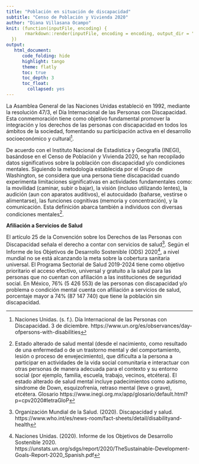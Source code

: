 ```yaml
---
title: "Población en situación de discapacidad"
subtitle: "Censo de Población y Vivienda 2020"
author: "Diana Villasana Ocampo"
knit: (function(inputFile, encoding) {
       rmarkdown::render(inputFile, encoding = encoding, output_dir = "../Output/")
  })
output:
   html_document:
      code_folding: hide
      highlight: tango
      theme: flatly
      toc: true
      toc_depth: 3
      toc_float:
        collapsed: yes
---
```


La Asamblea General de las Naciones Unidas estableció en 1992, mediante la resolución 47/3, el Día Internacional de las Personas con Discapacidad. Esta conmemoración tiene como objetivo fundamental promover la integración y los derechos de las personas con discapacidad en todos los ámbitos de la sociedad, fomentando su participación activa en el desarrollo socioeconómico y cultural[^1].  

[^1]: Naciones Unidas. (s. f.). Día Internacional de las Personas con Discapacidad. 3 de diciembre. https://www.un.org/es/observances/day-ofpersons-with-disabilities

De acuerdo con el Instituto Nacional de Estadística y Geografía (INEGI), basándose en el Censo de Población y Vivienda 2020, se han recopilado datos significativos sobre la población con discapacidad y/o condiciones mentales. Siguiendo la metodología establecida por el Grupo de Washington, se considera que una persona tiene discapacidad cuando experimenta limitaciones significativas en actividades fundamentales como: la movilidad (caminar, subir o bajar), la visión (incluso utilizando lentes), la audición (aun con aparatos auditivos), el autocuidado (bañarse, vestirse o alimentarse), las funciones cognitivas (memoria y concentración), y la comunicación. Esta definición abarca también a individuos con diversas condiciones mentales[^2].  

[^2]: Estado alterado de salud mental (desde el nacimiento, como resultado de una enfermedad o de un trastorno mental y del comportamiento, lesión o proceso de envejecimiento), que dificulta a la persona a participar en actividades de la vida social comunitaria e interactuar con otras personas de manera adecuada para el contexto y su entorno social (por ejemplo, familia, escuela, trabajo, vecinos, etcétera). El estado alterado de salud mental incluye padecimientos como autismo, síndrome de Down, esquizofrenia, retraso mental (leve o grave), etcétera. Glosario https://www.inegi.org.mx/app/glosario/default.html?p=cpv2020#letraGloP  


**Afiliación a Servicios de Salud**  


El artículo 25 de la Convención sobre los Derechos de las Personas con Discapacidad señala el derecho a contar con servicios de salud[^3]. Según el Informe de los Objetivos de Desarrollo Sostenible (ODS) 2020[^4], a nivel mundial no se está alcanzando la meta sobre la cobertura sanitaria universal. El Programa Sectorial de Salud 2019-2024 tiene como objetivo prioritario el acceso efectivo, universal y gratuito a la salud para las personas que no cuentan con afiliación a las instituciones de seguridad social. En México, 76% (5 426 553) de las personas con discapacidad y/o problema o condición mental cuenta con afiliación a servicios de salud, porcentaje mayor a 74% (87 147 740) que tiene la población sin discapacidad.

[^3]:Organización Mundial de la Salud. (2020). Discapacidad y salud. https://www.who.int/es/news-room/fact-sheets/detail/disabilityand-health 

[^4]:Naciones Unidas. (2020). Informe de los Objetivos de Desarrollo Sostenible 2020. https://unstats.un.org/sdgs/report/2020/TheSustainable-Development-Goals-Report-2020_Spanish.pdf


